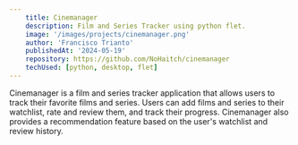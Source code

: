 ```yaml
---
    title: Cinemanager
    description: Film and Series Tracker using python flet.
    image: '/images/projects/cinemanager.png'
    author: 'Francisco Trianto'
    publishedAt: '2024-05-19'
    repository: https://github.com/NoHaitch/cinemanager
    techUsed: [python, desktop, flet]
---
```


Cinemanager is a film and series tracker application that allows users to track their favorite films and series. Users can add films and series to their watchlist, rate and review them, and track their progress. Cinemanager also provides a recommendation feature based on the user's watchlist and review history.